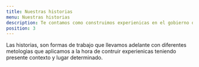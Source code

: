 ```yaml
---
title: Nuestras historias
menu: Nuestras historias
description: Te contamos como construimos experienicas en el gobierno de la ciudad
position: 3
---
```


Las historias, son formas de trabajo que llevamos adelante con diferentes metologìas que aplicamos a la hora de contruir experienicas teniendo presente contexto y lugar determinado.

